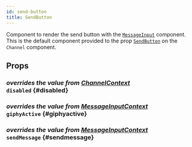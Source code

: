 ```yaml
---
id: send-button
title: SendButton
---
```



Component to render the send button with the [`MessageInput`](./message-input.mdx) component.
This is the default component provided to the prop [`SendButton`](../core-components/channel.mdx#sendbutton) on the `Channel` component.

## Props

### <div class="label description">_overrides the value from [ChannelContext](../../contexts/channel-context#disabled)_</div> `disabled` \{#disabled}

<Disabled />

### <div class="label description">_overrides the value from [MessageInputContext](../../contexts/message-input-context#giphyactive)_</div> `giphyActive` \{#giphyactive}

<GiphyActive />

### <div class="label description">_overrides the value from [MessageInputContext](../../contexts/message-input-context#sendmessage)_</div> `sendMessage` \{#sendmessage}

<SendMessage />
